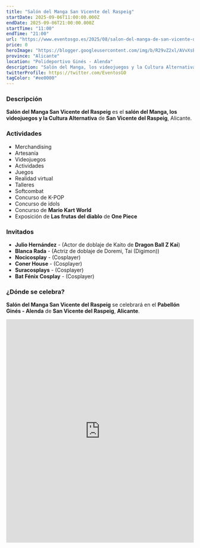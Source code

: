 ```yaml
---
title: "Salón del Manga San Vicente del Raspeig"
startDate: 2025-09-06T11:00:00.000Z
endDate: 2025-09-06T21:00:00.000Z
startTime: "11:00"
endTime: "21:00"
url: "https://www.eventosgo.es/2025/08/salon-del-manga-de-san-vicente-del.html"
price: 0
heroImage: "https://blogger.googleusercontent.com/img/b/R29vZ2xl/AVvXsEhnYXgjGn_4uvLm0va7fS7LDiqwlEf5gv8IRSY-e9U4MrgW4X9MLlN6XDIEl689p2WJOAuZXbyvzKG_yB2_IswiQK_PyQF1yIoMn7FBxndAWept8QcNBuJ82wq9CV_Ls8JRrCOWQOwApoPBo4cAwxK2EY8cBJBQfkkqV73ZLaSI8R2Hpv6NpvOjE0lesFAl/s600/Sal%C3%B3n%20Manga25-cartel.jpg"
province: "Alicante"
location: "Polideportivo Ginés - Alenda"
description: "Salón del Manga, los videojuegos y la Cultura Alternativa de San Vicente del Raspeig, Alicante"
twitterProfile: https://twitter.com/EventosGO
tagColor: "#ee0000"
---
```


### Descripción

**Salón del Manga San Vicente del Raspeig** es el **salón del Manga, los videojuegos y la Cultura Alternativa** de **San Vicente del Raspeig**, Alicante.

### Actividades

+ Merchandising
+ Artesanía
+ Videojuegos
+ Actividades
+ Juegos
+ Realidad virtual
+ Talleres
+ Softcombat
+ Concurso de K-POP
+ Concurso de idols
+ Concurso de **Mario Kart World**
+ Exposición de **Las frutas del diablo** de **One Piece**

### Invitados

+ **Julio Hernández** - (Actor de doblaje de Kaito de **Dragon Ball Z Kai**)
+ **Blanca Rada** - (Actriz de doblaje de Doremi, Tai (Digimon))
+ **Nocicosplay** - (Cosplayer)
+ **Coner House** - (Cosplayer)
+ **Suracosplays** - (Cosplayer)
+ **Bat Fénix Cosplay** - (Cosplayer)

### ¿Dónde se celebra?

**Salón del Manga San Vicente del Raspeig** se celebrará en el **Pabellón Ginés - Alenda** de **San Vicente del Raspeig**, **Alicante**.
<iframe src="https://www.google.com/maps/embed?pb=!1m18!1m12!1m3!1d3126.6494572621227!2d-0.5237983237612766!3d38.40335347570308!2m3!1f0!2f0!3f0!3m2!1i1024!2i768!4f13.1!3m3!1m2!1s0xd62315408d402e1%3A0x48c4492cd6c88d72!2sPabell%C3%B3n%20Gin%C3%A9s%20Alenda!5e0!3m2!1ses!2ses!4v1756719284300!5m2!1ses!2ses" width="100%" height="600" style="border:0;" allowfullscreen="" loading="lazy" referrerpolicy="no-referrer-when-downgrade"></iframe>
